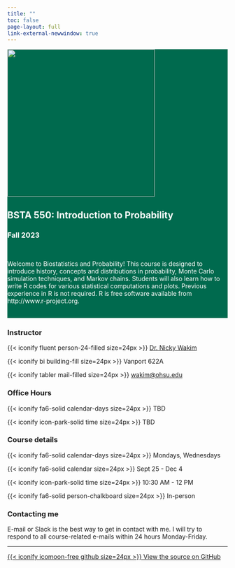```yaml
---
title: ""
toc: false
page-layout: full
link-external-newwindow: true
---
```


::: {style="background-color: #006a4e"}
::: {style="color: #FFFFFF"}
::: grid
::: g-col-4
![](images/bsta_550_hex_3.png){fig-align="center" width="337"}
:::

::: g-col-7
# BSTA 550: Introduction to Probability

### Fall 2023

 

Welcome to Biostatistics and Probability! This course is designed to introduce history, concepts and distributions in probability, Monte Carlo simulation techniques, and Markov chains. Students will also learn how to write R codes for various statistical computations and plots. Previous experience in R is not required. R is free software available from http://www.r-project.org.

 
:::
:::
:::
:::

::: grid
::: g-col-3
### Instructor

{{< iconify fluent person-24-filled size=24px >}} [Dr. Nicky Wakim](instructors.qmd)

{{< iconify bi building-fill size=24px >}} Vanport 622A

{{< iconify tabler mail-filled size=24px >}} [wakim\@ohsu.edu](mailto:wakim@ohsu.edu)
:::

::: g-col-3
### Office Hours

{{< iconify fa6-solid calendar-days size=24px >}} TBD

{{< iconify icon-park-solid time size=24px >}} TBD
:::

::: g-col-3
### Course details

{{< iconify fa6-solid calendar-days size=24px >}} Mondays, Wednesdays

{{< iconify fa6-solid calendar size=24px >}} Sept 25 - Dec 4

{{< iconify icon-park-solid time size=24px >}} 10:30 AM - 12 PM

{{< iconify fa6-solid person-chalkboard size=24px >}} In-person
:::

::: g-col-3
### Contacting me

E-mail or Slack is the best way to get in contact with me. I will try to respond to all course-related e-mails within 24 hours Monday-Friday.
:::
:::

------------------------------------------------------------------------

::: grid
::: g-col-9
:::

::: g-col-3
[{{< iconify icomoon-free github size=24px >}} View the source on GitHub](https://github.com/nwakim/F2023_BSTA_550)
:::
:::
